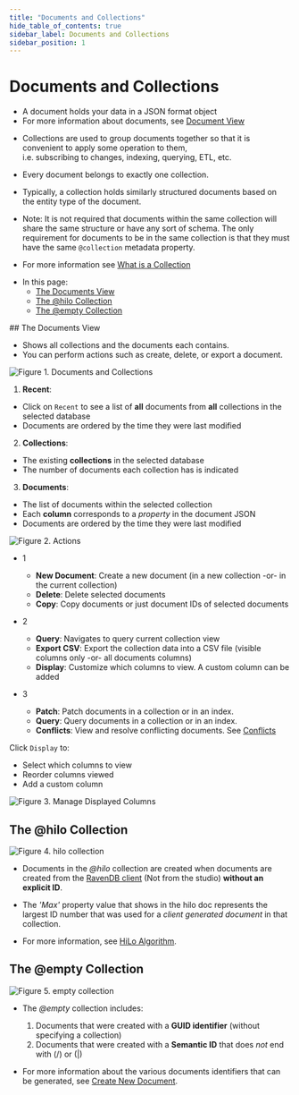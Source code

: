 ```yaml
---
title: "Documents and Collections"
hide_table_of_contents: true
sidebar_label: Documents and Collections
sidebar_position: 1
---
```



# Documents and Collections
<Admonition type="note" title="Documents" id="documents" href="#documents">

* A document holds your data in a JSON format object  
* For more information about documents, see [Document View](../../../studio/database/documents/document-view/document-view.mdx)  
</Admonition>

<Admonition type="note" title="Collections" id="collections" href="#collections">

* Collections are used to group documents together so that it is convenient to apply some operation to them,  
  i.e. subscribing to changes, indexing, querying, ETL, etc.  

* Every document belongs to exactly one collection.  

* Typically, a collection holds similarly structured documents based on the entity type of the document.  

* Note: It is not required that documents within the same collection will share the same structure or have any sort of schema. The only requirement for documents to be in the same collection is that they must have the same `@collection` metadata property.  

* For more information see [What is a Collection](../../../client-api/faq/what-is-a-collection.mdx)  
</Admonition>

<Admonition type="note" title="Note">

* In this page:  
  * [The Documents View](../../../studio/database/documents/documents-and-collections.mdx#the-documents-view)  
  * [The @hilo Collection](../../../studio/database/documents/documents-and-collections.mdx#the-@hilo-collection)  
  * [The @empty Collection](../../../studio/database/documents/documents-and-collections.mdx#the-@empty-collection)  
</Admonition>
## The Documents View  

* Shows all collections and the documents each contains.  
* You can perform actions such as create, delete, or export a document.  

![Figure 1. Documents and Collections](./assets/documents-and-collections-1.png)

1.  **Recent**:  
  *  Click on `Recent` to see a list of **all** documents from **all** collections in the selected database  
  *  Documents are ordered by the time they were last modified  

2.  **Collections**:  
  *  The existing **collections** in the selected database  
  *  The number of documents each collection has is indicated  

3.  **Documents**:  
  *  The list of documents within the selected collection  
  *  Each **column** corresponds to a _property_ in the document JSON  
  *  Documents are ordered by the time they were last modified  


  

![Figure 2. Actions](./assets/documents-and-collections-2.png)

* 1  
  * **New Document**: Create a new document (in a new collection -or- in the current collection)  
  * **Delete**: Delete selected documents  
  * **Copy**: Copy documents or just document IDs of selected documents  

* 2  
  *  **Query**: Navigates to query current collection view  
  *  **Export CSV**: Export the collection data into a CSV file (visible columns only -or- all documents columns)  
  *  **Display**: Customize which columns to view. A custom column can be added  

* 3  
  * **Patch**: Patch documents in a collection or in an index.  
  * **Query**: Query documents in a collection or in an index.  
  * **Conflicts**: View and resolve conflicting documents. See [Conflicts](../../../studio/database/documents/conflicts-view.mdx)  


  

Click `Display` to:  

* Select which columns to view  
* Reorder columns viewed  
* Add a custom column  


![Figure 3. Manage Displayed Columns](./assets/documents-and-collections-3.png)



## The @hilo Collection  

![Figure 4. hilo collection](./assets/documents-and-collections-4.png)

* Documents in the _@hilo_ collection are created when documents are created from the [RavenDB client](../../../client-api/session/storing-entities.mdx) (Not from the studio) **without an explicit ID**.  

* The _'Max'_ property value that shows in the hilo doc represents the largest ID number that was used for a _client generated document_ in that collection.  

* For more information, see [HiLo Algorithm](../../../client-api/document-identifiers/hilo-algorithm.mdx).  


## The @empty Collection  

![Figure 5. empty collection](./assets/documents-and-collections-5.png)

* The _@empty_ collection includes:  
  1. Documents that were created with a **GUID identifier** (without specifying a collection)  
  2. Documents that were created with a **Semantic ID** that does _not_ end with (/) or (|)  

* For more information about the various documents identifiers that can be generated, 
  see [Create New Document](../../../studio/database/documents/create-new-document.mdx#create-new-document).  


